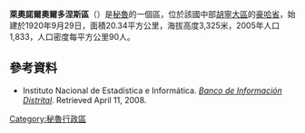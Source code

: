 '''萊奧諾爾奧爾多涅斯區'''（{{lang-es|Distrito de Leonor Ordóñez}}）是[[秘魯|秘魯]]的一個區，位於該國中部[[胡寧大區|胡寧大區]]的[[豪哈省|豪哈省]]，始建於1920年9月29日，面積20.34平方公里，海拔高度3,325米，2005年人口1,833，人口密度每平方公里90人。

==參考資料==
*{{es icon}} Instituto Nacional de Estadística e Informática. ''[https://web.archive.org/web/20080423164200/http://desa.inei.gob.pe/mapas/bid/ Banco de Información Distrital]''. Retrieved April 11, 2008.

{{Peru-geo-stub}}
[[Category:秘魯行政區|Category:秘魯行政區]]